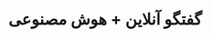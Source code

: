 ---
title: "گفتگو آنلاین + هوش مصنوعی"
description: "توضیحات"
icon: "comment-captions"
mode: "wide"
---